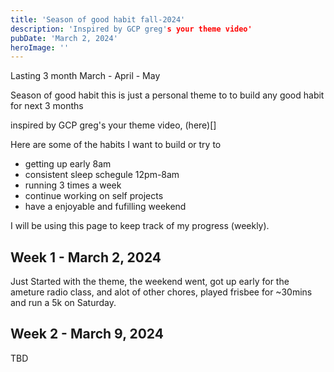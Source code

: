 ```yaml
---
title: 'Season of good habit fall-2024'
description: 'Inspired by GCP greg's your theme video'
pubDate: 'March 2, 2024'
heroImage: ''
---
```


Lasting 3 month March - April - May

Season of good habit
this is just a personal theme to
to build any good habit for next 3 months

inspired by GCP greg's your theme video, (here)[]

Here are some of the habits I want to build or try to
- getting up early 8am
- consistent sleep schegule 12pm-8am
- running 3 times a week
- continue working on self projects
- have a enjoyable and fufilling weekend

I will be using this page to keep track of my progress (weekly).

## Week 1 - March 2, 2024
Just Started with the theme, the weekend went, got up early for the ameture radio class, and alot of other chores, played frisbee for ~30mins and run a 5k on Saturday.
## Week 2 - March 9, 2024
TBD


